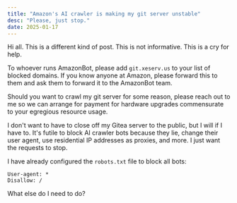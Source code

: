 ```yaml
---
title: "Amazon's AI crawler is making my git server unstable"
desc: "Please, just stop."
date: 2025-01-17
---
```


Hi all. This is a different kind of post. This is not informative. This is a cry for help.

To whoever runs AmazonBot, please add `git.xeserv.us` to your list of blocked domains. If you know anyone at Amazon, please forward this to them and ask them to forward it to the AmazonBot team.

Should you want to crawl my git server for some reason, please reach out to me so we can arrange for payment for hardware upgrades commensurate to your egregious resource usage.

I don't want to have to close off my Gitea server to the public, but I will if I have to. It's futile to block AI crawler bots because they lie, change their user agent, use residential IP addresses as proxies, and more. I just want the requests to stop.

I have already configured the `robots.txt` file to block all bots:

```
User-agent: *
Disallow: /
```

What else do I need to do?
